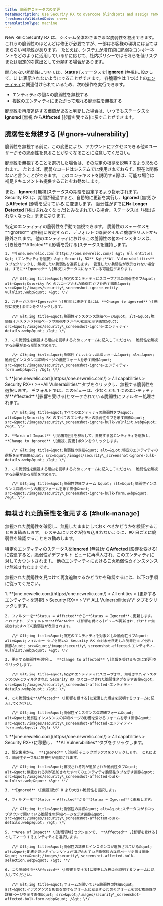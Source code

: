 ```yaml
---
title: 脆弱性ステータスの変更
metaDescription: Use Security RX to overcome blindspots and assign remediation to developers as a security team.
freshnessValidatedDate: never
translationType: machine
---
```


New Relic Security RX は、システム全体のさまざまな脆弱性を検出できます。 これらの脆弱性のほとんどは修正が必要ですが、一部はお客様の環境には当てはまらない可能性があります。 たとえば、システムが潜在的に脆弱なコンポーネントをどのように活用しているかに応じて、社内ポリシーではそれらを低リスクまたは限定的な露出として分類する場合があります。

関心のない脆弱性については、**Status** \[ステータスを]**Ignored** \[無視]に設定して、UI に表示されないようにすることができます。 各脆弱性は 1 つ以上の[エンティティ](/docs/new-relic-solutions/new-relic-one/core-concepts/what-entity-new-relic/#what-is-entity)に関連付けられているため、次の操作を実行できます。

* エンティティの個々の脆弱性を無視する
* 複数のエンティティにまたがって現れる脆弱性を無視する

脆弱性を再度追跡する価値があると判断した場合は、いつでもステータスを**Ignored** \[無視]から**Affected** \[影響を受ける]に戻すことができます。

## 脆弱性を無視する [#ignore-vulnerability]

<Callout variant="tip">
  脆弱性を無視する前に、この変更により、アカウントにアクセスできる他のユーザーがその脆弱性を見ることがなくなることに注意してください。
</Callout>

脆弱性を無視することを選択した場合は、その決定の根拠を説明するよう求められます。 たとえば、脆弱なコードはシステムでは使用されておらず、現在は関係ないと言うことができます。 このコンテキストを説明する際は、可能な場合は補足ドキュメントも提供することをお勧めします。

また、 **Ignored** \[無視]ステータスの期間を設定するよう指示されます。 Security RX は、期間が経過すると、自動的に更新を実行し、**Ignored** \[無視]から**Affected** \[影響を受けている]に変更します。 脆弱性がすでに**No Longer Detected** \[検出されなくなった]とみなされている場合、ステータスは「検出されなくなった」ままになります。

<CollapserGroup>
  <Collapser id="ignore-entity" title="特定のエンティティの脆弱性を無視する">
    特定のエンティティの脆弱性を手動で無視できます。 脆弱性のステータスを**Ignored** \[無視]に設定すると、デフォルトで概要タイルと脆弱性リストから除外されます。 他のエンティティにおけるこの脆弱性の他のインスタンスは、引き続き**Affected** \[影響を受ける]ステータスを維持します。

    1. **[one.newrelic.com](https://one.newrelic.com/) &gt; All entities &gt; (エンティティを選択) &gt; Security RX** &gt;**All Vulnerabilities**タブをクリックし、無視したい脆弱性を選択します。 管理したい脆弱性が表示されない場合は、すでに**Ignored** \[無視]ステータスになっている可能性があります。

       /\* &lt;img title=&quot;特定のエンティティにスコープされた脆弱性タブ&quot; alt=&quot;Security RX のスコープされた脆弱性タブを示す画像&quot; src=&quot;/images/security\_screenshot-ignore-entity-vulnlist.webp&quot; /&gt; \*/

    2. ステータスを**Ignored** \[無視]に更新するには、**Change to ignored** \[無視に変更]ボタンをクリックします。

       /\* &lt;img title=&quot;脆弱性インスタンス詳細ページ&quot; alt=&quot;脆弱性インスタンス詳細ページの無視ボタンへの変更を示す画像&quot; src=&quot;/images/security\_screenshot-ignore-エンティティ-details.webp&quot; /&gt; \*/

    3. この脆弱性を無視する理由を説明するためにフォームに記入してください。 脆弱性を無視する必要がある期間を含めます。

       /\* &lt;img title=&quot;脆弱性インスタンス詳細フォーム&quot; alt=&quot;脆弱性インスタンス詳細ページの無視フォームを示す画像&quot; src=&quot;/images/security\_screenshot-ignore-エンティティ-form.webp&quot; /&gt; \*/
  </Collapser>

  <Collapser id="bulk-ignore" title="複数のエンティティにわたる脆弱性を無視する">
    1. **[one.newrelic.com](https://one.newrelic.com/) &gt; All capabilities &gt; Security RX** &gt;**All Vulnerabilities**タブをクリックし、無視する脆弱性を選択します。 デフォルトでは、このビューは、少なくとも 1 つのエンティティが**Affected** \[影響を受ける]とマークされている脆弱性にフィルター処理されます。

       /\* &lt;img title=&quot;すべてのエンティティの脆弱性タブ&quot; alt=&quot;Security RX のすべてのエンティティの脆弱性タブを示す画像&quot; src=&quot;/images/security\_screenshot-ignore-bulk-vulnlist.webp&quot; /&gt; \*/

    2. **Area of Impact** \[影響範囲]を参照して、無視する各エンティティを選択し、**Change to ignored** \[無視に変更]ボタンをクリックします。

       /\* &lt;img title=&quot;脆弱性の詳細&quot; alt=&quot;特定のエンティティの選択を示す画像&quot; src=&quot;/images/security\_screenshot-ignore-bulk-details.webp&quot; /&gt; \*/

    3. この脆弱性を無視する理由を説明するためにフォームに記入してください。 脆弱性を無視する必要がある期間を含めます。

       /\* &lt;img title=&quot;脆弱性詳細フォーム &quot; alt=&quot;脆弱性インスタンス詳細ページの無視フォームを示す画像&quot; src=&quot;/images/security\_screenshot-ignore-bulk-form.webp&quot; /&gt; \*/
  </Collapser>
</CollapserGroup>

## 無視された脆弱性を復元する [#bulk-manage]

無視された脆弱性を確認し、無視したままにしておくべきかどうかを検証することをお勧めします。 システムにリスクが持ち込まれないように、90 日ごとに脆弱性を確認することをお勧めします。

特定のエンティティのステータスを**Ignored** \[無視]から**Affected** \[影響を受ける]に変更すると、脆弱性がデフォルト ビューに再導入され、このエンティティに対してカウントされます。 他のエンティティにおけるこの脆弱性のインスタンスは無視されたままです。

無視された脆弱性を見つけて再度追跡するかどうかを確認するには、以下の手順に従ってください。

<CollapserGroup>
  <Collapser id="remove-ignored" title="特定のエンティティの無視ステータスを削除する">
    1. **[one.newrelic.com](https://one.newrelic.com/) &gt; All entities &gt; (更新するエンティティを選択) &gt; Security RX** &gt; \*\* ALL Vulnerabilities\*\* タブをクリックします。

    2. フィルターを**Status = Affected**から**Status = Ignored**に更新します。 これにより、デフォルトの**Affected** \[影響を受ける]ビューが更新され、代わりに無視されたすべての脆弱性が表示されます。

       /\* &lt;img title=&quot;特定のエンティティを対象とした脆弱性タブ&quot; alt=&quot;フィルター タブを開いた Security RX の対象を限定した脆弱性タブを示す画像&quot; src=&quot;/images/security\_screenshot-affected-エンティティ-vulnlist.webp&quot; /&gt; \*/

    3. 更新する脆弱性を選択し、 **Change to affected** \[影響を受けるものに変更]をクリックします。

       /\* &lt;img title=&quot;特定のエンティティにスコープされ、無視されたインスタンスのみにフィルタされた Security RX のスコープされた脆弱性タブを示す画像&quot; src=&quot;/images/security\_screenshot-affected-エンティティ-details.webp&quot; /&gt; \*/

    4. この脆弱性を**Affected** \[影響を受ける]に変更した理由を説明するフォームに記入してください。

       /\* &lt;img title=&quot;脆弱性インスタンスの詳細フォーム&quot; alt=&quot;脆弱性インスタンスの詳細ページの影響を受けるフォームを示す画像&quot; src=&quot;/images/security\_screenshot-affected-エンティティ-form.webp&quot; /&gt; \*/
  </Collapser>

  <Collapser id="bulk-change-status" title="複数のエンティティにわたる無視ステータスを削除する">
    1. **[one.newrelic.com](https://one.newrelic.com/) &gt; All capabilities &gt; Security RX**に移動し、 **All Vulnerabilities**タブをクリックします。

    2. 設定歯車から、 **Ignored** \[無視]チェックボックスをクリックします。 これにより、脆弱性テーブルに無視列が追加されます。

       /\* &lt;img title=&quot;無視される列が追加された脆弱性タブ&quot; alt=&quot;無視される列が追加されたすべてのエンティティ脆弱性タブを示す画像&quot; src=&quot;/images/security\_screenshot-affected-bulk-vulnlist.webp&quot; /&gt; \*/

    3. **Ignored** \[無視]数が 0 より大きい脆弱性を選択します。

    4. フィルターを**Status = Affected**から**Status = Ignored**に更新します。

       /\* &lt;img title=&quot;脆弱性の詳細&quot; alt=&quot;ステータスがドロップダウンで開いている脆弱性の詳細ページを示す画像&quot; src=&quot;/images/security\_screenshot-affected-bulk-details.webp&quot; /&gt; \*/

    5. **Area of Impact** \[影響領域]セクションで、 **Affected** \[影響を受ける]としてマークするエンティティを選択します。

       /\* &lt;img title=&quot;脆弱性の詳細とインスタンスが選択されている&quot; alt=&quot;影響を受けるインスタンスが選択されている脆弱性の詳細ページを示す画像&quot; src=&quot;/images/security\_screenshot-affected-bulk-selection.webp&quot; /&gt; \*/

    6. この脆弱性を**Affected** \[影響を受ける]に変更した理由を説明するフォームに記入してください。

       /\* &lt;img title=&quot;フォームが開いている脆弱性の詳細&quot; alt=&quot;インスタンスを影響を受けるフォームに変更するためのフォームを含む脆弱性の詳細ページを示す画像&quot; src=&quot;/images/security\_screenshot-affected-bulk-form.webp&quot; /&gt; \*/
  </Collapser>
</CollapserGroup>